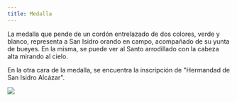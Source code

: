 ```yaml
---
title: Medalla
---
```


La medalla que pende de un cordón entrelazado de dos colores, verde y blanco, representa a San Isidro orando en campo, acompañado de su yunta de bueyes. En la misma, se puede ver al Santo arrodillado con la cabeza alta mirando al cielo.

En la otra cara de la medalla, se encuentra la inscripción de "Hermandad de San Isidro Alcázar".

![](</images/genericas/MEDALLA 1.png>)
